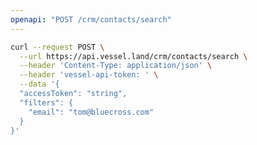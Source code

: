 ```yaml
---
openapi: "POST /crm/contacts/search"
---
```


<RequestExample>

```bash Request
curl --request POST \
  --url https://api.vessel.land/crm/contacts/search \
  --header 'Content-Type: application/json' \
  --header 'vessel-api-token: ' \
  --data '{
  "accessToken": "string",
  "filters": {
    "email": "tom@bluecross.com"
  }
}'
```

</RequestExample>
